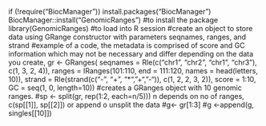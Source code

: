 if (!require("BiocManager"))
    install.packages("BiocManager")
BiocManager::install("GenomicRanges") #to install the package
library(GenomicRanges) #to load into R session
#create an object to store data using GRange constructor with parameters seqnames, ranges, and strand
#example of a code, the metadata is comprised of score and GC information which may not be necessary and differ depending on the data you create,
gr <- GRanges( seqnames = Rle(c("chr1", "chr2", "chr1", "chr3"), c(1, 3, 2, 4)),
    ranges = IRanges(101:110, end = 111:120, names = head(letters, 10)),
    strand = Rle(strand(c("-", "+", "*", "+", "-")), c(1, 2, 2, 3, 2)),
    score = 1:10,
    GC = seq(1, 0, length=10))      #creates a GRanges object with 10 genomic ranges.
#sp <- split(gr, rep(1:2, each=n/5))) n depends on no of ranges, c(sp[[1]], sp[[2]]) or append o unsplit the data 
#g<- gr[1:3]
#g <-append(g, singles[[10]])
